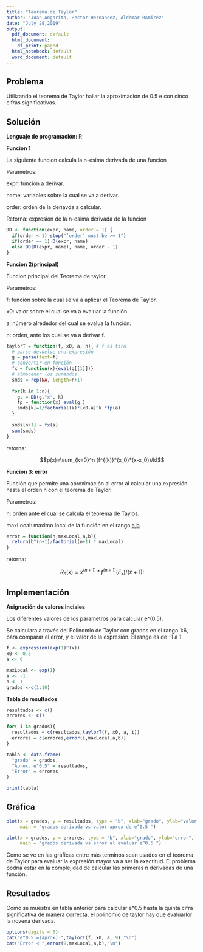 ```yaml
---
title: "Teorema de Taylor"
author: "Juan Angarita, Hector Hernandez, Aldemar Ramirez"
date: "July 28,2019"
output:
  pdf_document: default
  html_document:
    df_print: paged
  html_notebook: default
  word_document: default
---
```


## Problema

Utilizando el teorema de Taylor hallar la aproximación de 0.5 e con cinco
cifras significativas.

## Solución 

**Lenguaje de programación: ** R

**Funcion 1**

La siguiente funcion calcula la n-esima derivada de una funcion

Parametros:

expr: funcion a derivar.

name: variables sobre la cual se va a derivar.

order: orden de la deriavda a calcular.

Retorna: expresion de la n-esima derivada de la funcion
```r
DD <- function(expr, name, order = 1) {
  if(order < 1) stop("’order’ must be >= 1")
  if(order == 1) D(expr, name)
  else DD(D(expr, name), name, order - 1)
}
```

**Funcion 2(principal)**

Funcion principal del Teorema de taylor

Parametros:

f: función sobre la cual se va a aplicar el Teorema de Taylor.

x0: valor sobre el cual se va a evaluar la función.

a: número alrededor del cual se evalua la función.

n: orden, ante los cual se va a derivar f.

```r
taylorT = function(f, x0, a, n){ # f es tira
  # parse devuelve una expresión
  g = parse(text=f)
  # convertir en función
  fx = function(x){eval(g[[1]])}
  # almacenar los sumandos
  smds = rep(NA, length=n+1)
  
  for(k in 1:n){
    g. = DD(g,"x", k)
    fp = function(x) eval(g.)
    smds[k]=1/factorial(k)*(x0-a)^k *fp(a)
  }
  
  smds[n+1] = fx(a)
  sum(smds)
}
```

retorna:

$$p(x)=\sum_{k=0}^n (f^{(k)}*(x_0)*(x-x_0))/k!$$

**Funcion 3: error**

Función que permite una aproximación al error al calcular una expresión hasta el orden n con el teorema de Taylor.

Parametros:

n: orden ante el cual se calcula el teorema de Taylos.

maxLocal: maximo local de la función en el rango [a,b].

[a,b]: Rango sobre el cual se calcula la funcion.

```r
error = function(n,maxLocal,a,b){
  return(b^(n+1)/factorial(n+1) * maxLocal)
}
```

retorna:

$$R_n(x)=x^{(n+1)}*f^{(n+1)}(E_x)/(x+1)!$$

## Implementación

**Asignación de valores inciales**

Los diferentes valores de los parametros para calcular e^(0.5).

Se calculara a través del Polinomio de Taylor con grados en el rango 1:6, para comparar el error, y el valor de la expresión. El rango es de -1 a 1.

```r

f <- expression(exp(1)^(x))
x0 <- 0.5
a <- 0

maxLocal <- exp(1)
a <- -1
b <- 1
grados <-c(1:10)
```

**Tabla de resultados**

```r
resultados <- c()
errores <- c()

for( i in grados){
  resultados = c(resultados,taylorT(f, x0, a, i))
  errores = c(errores,error(i,maxLocal,a,b))
}

tabla <- data.frame(
  "grado" = grados,
  "Aprox. e^0.5" = resultados,
  "Error" = errores
)

print(tabla)
```

## Gráfica

```r
plot(x = grados, y = resultados, type = "b", xlab="grado", ylab="valor de e^0.5",
     main = "grados derivada vs valor aprox de e^0.5 ")

plot(x = grados, y = errores, type = "b", xlab="grado", ylab="error",
     main = "grados derivada vs error al evaluar e^0.5 ")
```
Como se ve en las gráficas entre más terminos sean usados en el teorema de Taylor para evaluar la expresión mayor va a ser la exactitud. El problema podría estar en la complejidad de calcular las primeras n derivadas de una función.

## Resultados

Como se muestra en tabla anterior para calcular e^0.5 hasta la quinta cifra significativa de manera correcta, el polinomio de taylor hay que evaluarlor la novena derivada.

```r
options(digits = 5)
cat("e^0.5 =(aprox) ",taylorT(f, x0, a, 9),"\n")
cat("Error < ",error(9,maxLocal,a,b),"\n")
```

